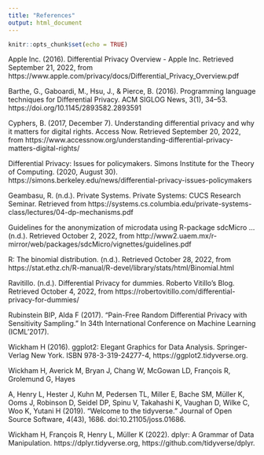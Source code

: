 ```yaml
---
title: "References"
output: html_document
---
```


```r
knitr::opts_chunk$set(echo = TRUE)
```


Apple Inc. (2016). Differential Privacy Overview - Apple Inc. Retrieved September 21, 2022, from https://www.apple.com/privacy/docs/Differential_Privacy_Overview.pdf	 

Barthe, G., Gaboardi, M., Hsu, J., &amp; Pierce, B. (2016). Programming language techniques 
for Differential Privacy. ACM SIGLOG News, 3(1), 34–53. https://doi.org/10.1145/2893582.2893591

Cyphers, B. (2017, December 7). Understanding differential privacy and why it matters for 
digital rights. Access Now. Retrieved September 20, 2022, from https://www.accessnow.org/understanding-differential-privacy-matters-digital-rights/ 

Differential Privacy: Issues for policymakers. Simons Institute for the Theory of Computing. (2020, August 30). https://simons.berkeley.edu/news/differential-privacy-issues-policymakers

Geambasu, R. (n.d.). Private Systems. Private Systems: CUCS Research Seminar. Retrieved 
from https://systems.cs.columbia.edu/private-systems-class/lectures/04-dp-mechanisms.pdf 

Guidelines for the anonymization of microdata using R-package sdcMicro ... (n.d.). Retrieved October 2, 2022, from http://www2.uaem.mx/r-mirror/web/packages/sdcMicro/vignettes/guidelines.pdf 


R: The binomial distribution. (n.d.). Retrieved October 28, 2022, from https://stat.ethz.ch/R-manual/R-devel/library/stats/html/Binomial.html 


Ravitillo. (n.d.). Differential Privacy for dummies. Roberto Vitillo's Blog. Retrieved October 4, 2022, from https://robertovitillo.com/differential-privacy-for-dummies/ 


Rubinstein BIP, Alda F (2017). “Pain-Free Random Differential Privacy with Sensitivity Sampling.” In 34th International Conference on Machine Learning (ICML'2017).


Wickham H (2016). ggplot2: Elegant Graphics for Data Analysis. Springer-Verlag New York. ISBN 978-3-319-24277-4, https://ggplot2.tidyverse.org.

Wickham H, Averick M, Bryan J, Chang W, McGowan LD, François R, Grolemund G, Hayes 


A, Henry L, Hester J, Kuhn M, Pedersen TL, Miller E, Bache SM, Müller K, Ooms J, Robinson D, Seidel DP, Spinu V, Takahashi K, Vaughan D, Wilke C, Woo K, Yutani H (2019). “Welcome to the tidyverse.” Journal of Open Source Software, 4(43), 1686. doi:10.21105/joss.01686.


Wickham H, François R, Henry L, Müller K (2022). dplyr: A Grammar of Data Manipulation. 
https://dplyr.tidyverse.org, https://github.com/tidyverse/dplyr.


